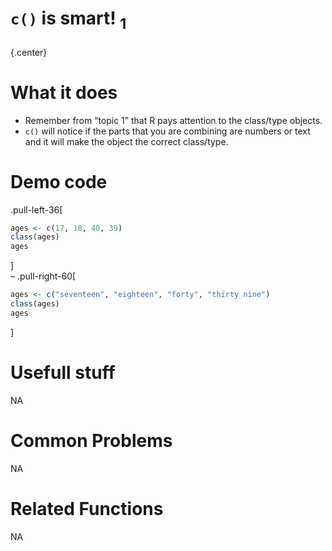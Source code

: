 # [`c()`]{.blue} is smart! $_1$
 
 
### 
{.center} 
 
# What it does 

+ Remember from "topic 1" that R pays attention to the class/type objects.
+ [`c()`]{.blue} will notice if the parts that you are combining are numbers or text and it will make the object the correct class/type.
  
 
# Demo code 

.pull-left-36[
```r
ages <- c(17, 18, 40, 39)
class(ages)
ages
```
]
<br>
--
.pull-right-60[
```r
ages <- c("seventeen", "eighteen", "forty", "thirty nine")
class(ages)
ages
```
]
  
 
# Usefull stuff 
NA  
 
# Common Problems 
NA  
 
# Related Functions 
NA  
